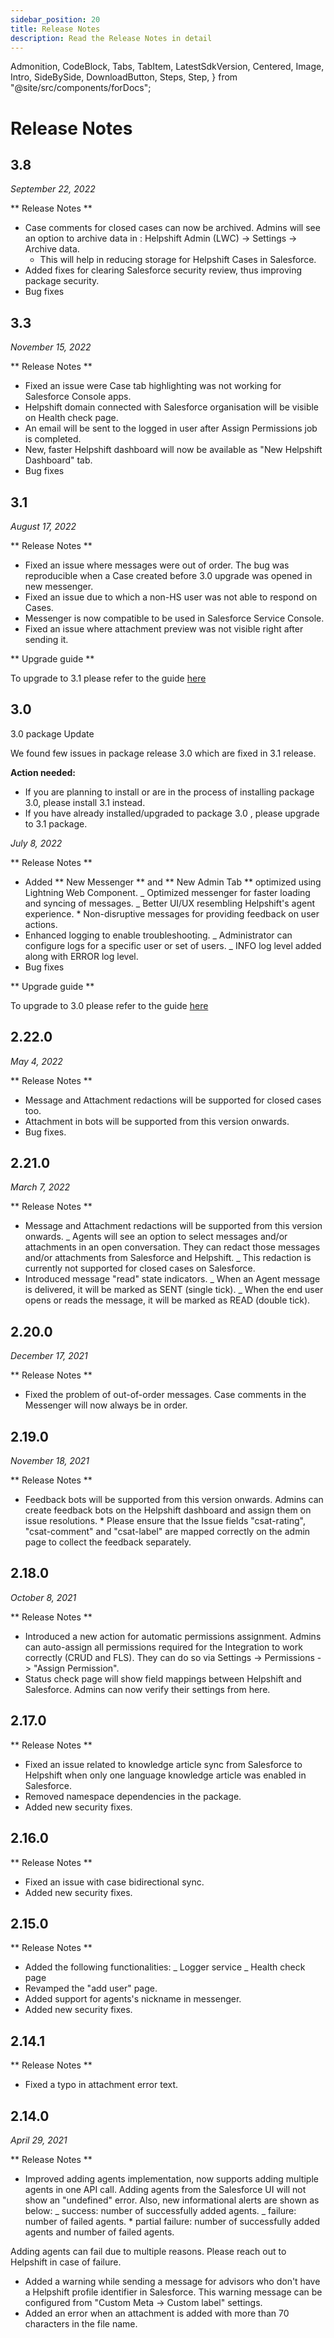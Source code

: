 ```yaml
---
sidebar_position: 20
title: Release Notes
description: Read the Release Notes in detail
---
```


  Admonition,
  CodeBlock,
  Tabs,
  TabItem,
  LatestSdkVersion,
  Centered,
  Image,
  Intro,
  SideBySide,
  DownloadButton,
  Steps,
  Step,
} from "@site/src/components/forDocs";

# Release Notes

## 3.8

_September 22, 2022_

** Release Notes **

- Case comments for closed cases can now be archived. Admins will see an option to archive data in : Helpshift Admin (LWC) -> Settings -> Archive data.
  - This will help in reducing storage for Helpshift Cases in Salesforce.
- Added fixes for clearing Salesforce security review, thus improving package security.
- Bug fixes


## 3.3

_November 15, 2022_

** Release Notes **

- Fixed an issue were Case tab highlighting was not working for Salesforce Console apps.
- Helpshift domain connected with Salesforce organisation will be visible on Health check page.
- An email will be sent to the logged in user after Assign Permissions job is completed.
- New, faster Helpshift dashboard will now be available as "New Helpshift Dashboard" tab.
- Bug fixes

## 3.1

_August 17, 2022_

** Release Notes **

- Fixed an issue where messages were out of order. The bug was reproducible when a Case created before 3.0 upgrade was opened in new messenger.
- Fixed an issue due to which a non-HS user was not able to respond on Cases.
- Messenger is now compatible to be used in Salesforce Service Console.
- Fixed an issue where attachment preview was not visible right after sending it.

** Upgrade guide **

To upgrade to 3.1 please refer to the guide [here](/salesforce/sf-upgrade-to-30/)

## 3.0

<Admonition type="info" title="Note">

3.0 package Update

We found few issues in package release 3.0 which are fixed in 3.1 release.

**Action needed:**

- If you are planning to install or are in the process of installing package 3.0, please install 3.1 instead.
- If you have already installed/upgraded to package 3.0 , please upgrade to 3.1 package.

</Admonition>

_July 8, 2022_

** Release Notes **

- Added ** New Messenger ** and ** New Admin Tab ** optimized using Lightning Web Component.
  _ Optimized messenger for faster loading and syncing of messages.
  _ Better UI/UX resembling Helpshift's agent experience. \* Non-disruptive messages for providing feedback on user actions.
- Enhanced logging to enable troubleshooting.
  _ Administrator can configure logs for a specific user or set of users.
  _ INFO log level added along with ERROR log level.
- Bug fixes

** Upgrade guide **

To upgrade to 3.0 please refer to the guide [here](https://support.helpshift.com/kb/article/guide-salesforce-3-0-package-upgrade/)

## 2.22.0

_May 4, 2022_

** Release Notes **

- Message and Attachment redactions will be supported for closed cases too.
- Attachment in bots will be supported from this version onwards.
- Bug fixes.

## 2.21.0

_March 7, 2022_

** Release Notes **

- Message and Attachment redactions will be supported from this version onwards.
  _ Agents will see an option to select messages and/or attachments in an open conversation. They can redact those messages and/or attachments from Salesforce and Helpshift.
  _ This redaction is currently not supported for closed cases on Salesforce.
- Introduced message "read" state indicators.
  _ When an Agent message is delivered, it will be marked as SENT (single tick).
  _ When the end user opens or reads the message, it will be marked as READ (double tick).

## 2.20.0

_December 17, 2021_

** Release Notes **

- Fixed the problem of out-of-order messages. Case comments in the Messenger will now always be in order.

## 2.19.0

_November 18, 2021_

** Release Notes **

- Feedback bots will be supported from this version onwards. Admins can create feedback bots on the Helpshift dashboard and assign them on issue resolutions. \* Please ensure that the Issue fields "csat-rating", "csat-comment" and "csat-label" are mapped correctly on the admin page to collect the feedback separately.

## 2.18.0

_October 8, 2021_

** Release Notes **

- Introduced a new action for automatic permissions assignment. Admins can auto-assign all permissions required for the Integration to work correctly (CRUD and FLS). They can do so via Settings -> Permissions -> "Assign Permission".
- Status check page will show field mappings between Helpshift and Salesforce. Admins can now verify their settings from here.

## 2.17.0

** Release Notes **

- Fixed an issue related to knowledge article sync from Salesforce to Helpshift when only one language knowledge article was enabled in Salesforce.
- Removed namespace dependencies in the package.
- Added new security fixes.

## 2.16.0

** Release Notes **

- Fixed an issue with case bidirectional sync.
- Added new security fixes.

## 2.15.0

** Release Notes **

- Added the following functionalities:
  _ Logger service
  _ Health check page
- Revamped the "add user" page.
- Added support for agents's nickname in messenger.
- Added new security fixes.

## 2.14.1

** Release Notes **

- Fixed a typo in attachment error text.

## 2.14.0

_April 29, 2021_

** Release Notes **

- Improved adding agents implementation, now supports adding multiple agents in one API call. Adding agents from the Salesforce UI will not show an "undefined" error. Also, new informational alerts are shown as below:
  _ success: number of successfully added agents.
  _ failure: number of failed agents. \* partial failure: number of successfully added agents and number of failed agents.

<Admonition type="info" title="Note">

Adding agents can fail due to multiple reasons. Please reach out to Helpshift in case of failure.

</Admonition>

- Added a warning while sending a message for advisors who don't have a Helpshift profile identifier in Salesforce. This warning message can be configured from "Custom Meta -> Custom label" settings.
- Added an error when an attachment is added with more than 70 characters in the file name.
